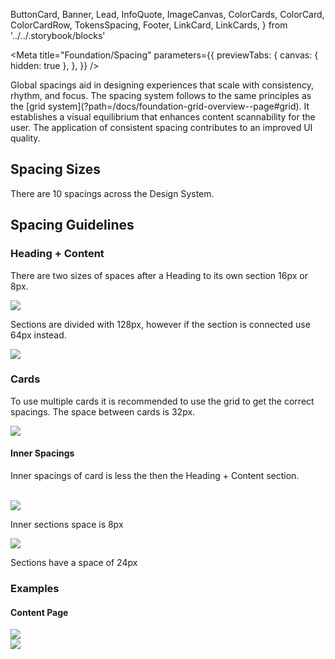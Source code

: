   ButtonCard,
  Banner,
  Lead,
  InfoQuote,
  ImageCanvas,
  ColorCards,
  ColorCard,
  ColorCardRow,
  TokensSpacing,
  Footer,
  LinkCard,
  LinkCards,
} from '../../.storybook/blocks'

<Meta
  title="Foundation/Spacing"
  parameters={{
    previewTabs: {
      canvas: { hidden: true },
    },
  }}
/>

<Banner label="Spacing" section="Foundation" color="purple" puzzle />

<Lead>
  Global spacings aid in designing experiences that scale with consistency, rhythm, and focus. The spacing system
  follows to the same principles as the [grid system](?path=/docs/foundation-grid-overview--page#grid). It establishes a
  visual equilibrium that enhances content scannability for the user. The application of consistent spacing contributes
  to an improved UI quality.
</Lead>

## Spacing Sizes

There are 10 spacings across the Design System.

<TokensSpacing />

## Spacing Guidelines

### Heading + Content

There are two sizes of spaces after a Heading to its own section 16px or 8px.


<ImageCanvas size="large">
  <img loading="lazy" src={SpacingHeadings} />
</ImageCanvas>

Sections are divided with 128px, however if the section is connected use 64px instead.


<ImageCanvas size="large">
  <img loading="lazy" src={Sections} />
</ImageCanvas>

### Cards

To use multiple cards it is recommended to use the grid to get the correct spacings. The space between cards is 32px.


<ImageCanvas size="large">
  <img loading="lazy" src={CardLayout} />
</ImageCanvas>

#### Inner Spacings

Inner spacings of card is less the then the Heading + Content section.


<br />
<div className="grid">
  <div className="col is-6">
    <img loading="lazy" src={Card1} />
    <p>Inner sections space is 8px</p>
  </div>
  <div className="col is-6">
    <img loading="lazy" src={Card2} />
    <p>Sections have a space of 24px</p>
  </div>
</div>

### Examples

#### Content Page


<ImageCanvas size="large">
  <img loading="lazy" src={ContentPage1} />
</ImageCanvas>

<br />

<ImageCanvas size="large">
  <img loading="lazy" src={ContentPage2} />
</ImageCanvas>

<Footer>
  <LinkCards>
    <LinkCard pageTitle="CSS Utilities/Spacing/Margin" description="Determines the space around an element" />
    <LinkCard
      pageTitle="CSS Utilities/Spacing/Padding"
      description="Determines the space between the content and its border"
    />
  </LinkCards>
</Footer>
